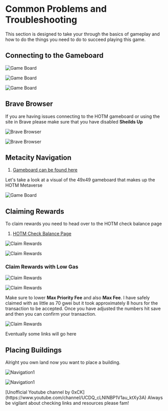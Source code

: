 
# Common Problems and Troubleshooting

This section is designed to take your through the basics of gameplay and how to do the things you need to do to succeed playing this game.

## Connecting to the Gameboard

<Bleed>![Game Board](../../public/connect1.png)</Bleed>

<Bleed>![Game Board](../../public/connect2.png)</Bleed>

<Bleed>![Game Board](../../public/connect3.png)</Bleed>

## Brave Browser

If you are having issues connecting to the HOTM gameboard or using the site in Brave please make sure that you have disabled **Sheilds Up**

<Bleed>![Brave Browser](../../public/shields-up1.png)</Bleed>

<Bleed>![Brave Browser](../../public/shields-up2.png)</Bleed>


## Metacity Navigation

1. [Gameboard can be found here](https://metacity.humansofthemetaverse.com)

Let's take a look at a visual of the 49x49 gameboard that makes up the HOTM Metaverse

<Bleed>![Game Board](../../public/game-board1.png)</Bleed>


## Claiming Rewards

To claim rewards you need to head over to the HOTM check balance page

1. [HOTM Check Balance Page](https://www.humansofthemetaverse.com/hotm-check-balance)

<Bleed>![Claim Rewards](../../public/claim-rewards1.png)</Bleed>

<Bleed>![Claim Rewards](../../public/claim-rewards2.png)</Bleed>

### Claim Rewards with Low Gas

<Bleed>![Claim Rewards](../../public/claim-rewards3.png)</Bleed>

<Bleed>![Claim Rewards](../../public/claim-rewards4.png)</Bleed>

Make sure to lower **Max Priority Fee** and also **Max Fee**. 
I have safely claimed with as little as 70 gwei but it took approximately 8 hours for the transaction to be accepted. 
Once you have adjusted the numbers hit save and then you can confirm your transaction.

<Bleed>![Claim Rewards](../../public/claim-rewards5.png)</Bleed>

<Callout type="note" emoji="✅">
  Eventually some links will go here
</Callout>


## Placing Buildings

Alright you own land now you want to place a building.

<Bleed>![Navigation1](../../public/placing-buildings1.png)</Bleed>

<Bleed>![Navigation1](../../public/placing-buildings2.png)</Bleed>


<Callout type="warning" emoji="✅">
   [Unofficial Youtube channel by 0xCK](https://www.youtube.com/channel/UCDQ_cLNINBP1V1au_ktXy3A)
</Callout>

<Callout type="error" emoji="🚫">
   Always be vigilant about checking links and resources please fam!
</Callout>

